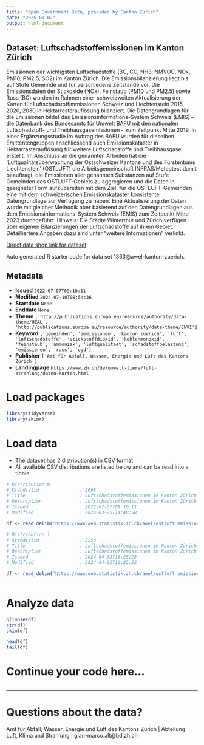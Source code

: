 ```yaml
---
title: "Open Government Data, provided by Canton Zurich"
date: "2025-01-02"
output: html_document
---
```


## Dataset: Luftschadstoffemissionen im Kanton Zürich

Emissionen der wichtigsten Luftschadstoffe (BC, CO, NH3, NMVOC, NOx, PM10, PM2.5, SO2) im Kanton Zürich. Die Emissionsbilanzierung liegt bis auf Stufe Gemeinde und für verschiedene Zeitstände vor. Die Emissionsdaten der Stickoxide (NOx), Feinstaub (PM10 und PM2.5) sowie Russ (BC) wurden im Rahmen einer schweizweiten Aktualisierung der Karten für Luftschadstoffimmissionen Schweiz und Liechtenstein 2015, 2020, 2030 in Hektarrasterauflösung bilanziert. Die Datengrundlagen für die Emissionen bildet das Emissionsinformations-System Schweiz (EMIS) – die Datenbank des Bundesamts für Umwelt BAFU mit den nationalen Luftschadstoff- und Treibhausgasemissionen - zum Zeitpunkt Mitte 2019. In einer Ergänzungsstudie im Auftrag des BAFU wurden für dieselben Emittentengruppen anschliessend auch Emissionskataster in Hektarrasterauflösung für weitere Luftschadstoffe und Treibhausgase erstellt. Im Anschluss an die genannten Arbeiten hat die 'Luftqualitätsüberwachung der Ostschweizer Kantone und des Fürstentums Liechtenstein' (OSTLUFT) die Arbeitsgemeinschaft INFRAS/Meteotest damit beauftragt, die Emissionen aller genannten Substanzen auf Stufe Gemeinden des OSTLUFT-Gebiets zu aggregieren und die Daten in geeigneter Form aufzubereiten mit dem Ziel, für die OSTLUFT-Gemeinden eine mit dem schweizerischen Emissionskataster konsistente Datengrundlage zur Verfügung zu haben. Eine Aktualisierung der Daten wurde mit gleicher Methodik aber basierend auf den Datengrundlagen aus dem Emissionsinformations-System Schweiz (EMIS) zum Zeitpunkt Mitte 2023 durchgeführt. Hinweis: Die Städte Winterthur und Zürich verfügen über eigenen Bilanzierungen der Luftschadstoffe auf ihrem Gebiet. Detailliertere Angaben dazu sind unter "weitere Informationen" verlinkt. 

[Direct data shop link for dataset](https://www.zh.ch/de/politik-staat/statistik-daten/datenkatalog.html#/datasets/1363@awel-kanton-zuerich)

Auto generated R starter code for data set 1363@awel-kanton-zuerich.

## Metadata

- **Issued** `2022-07-07T09:10:11`
- **Modified** `2024-07-10T08:54:36`
- **Startdate** `None`
- **Enddate** `None`
- **Theme** `['http://publications.europa.eu/resource/authority/data-theme/HEAL', 'http://publications.europa.eu/resource/authority/data-theme/ENVI']`
- **Keyword** `['gemeinden', 'immissionen', 'kanton_zuerich', 'luft', 'luftschadstoffe', 'stickstoffdioxid', 'kohlenmonoxid', 'feinstaub', 'ammoniak', 'luftqualitaet', 'schadstoffbelastung', 'emissionen', 'russ', 'ogd']`
- **Publisher** `['Amt für Abfall, Wasser, Energie und Luft des Kantons Zürich']`
- **Landingpage** `https://www.zh.ch/de/umwelt-tiere/luft-strahlung/daten-karten.html`


# Load packages

```r

library(tidyverse)
library(skimr)

```

# Load data

-   The dataset has 2 distribution(s) in CSV format.
-   All available CSV distributions are listed below and can be read into a tibble.

```r

# Distribution 0
# Ktzhdistid               : 2698
# Title                    : Luftschadstoffemissionen im Kanton Zürich 2015, 2020 und 2030 (Submission 2019)
# Description              : Luftschadstoffemissionen im Kanton Zürich 2015, 2020 und 2030, basierend auf der Submission 2019. Mehr Informationen zum Inhalt der Daten sind in der Ressource "Datenbeschreibung Luftschadstoffe im Kanton Zürich" enthalten.
# Issued                   : 2022-07-07T09:10:11
# Modified                 : 2024-03-25T14:48:58

df <- read_delim('https://www.web.statistik.zh.ch/awel/ostluft_emissionsbilanzen/emissionen_gemeinden_ostluft.csv')

# Distribution 1
# Ktzhdistid               : 5250
# Title                    : Luftschadstoffemissionen im Kanton Zürich 2015, 2020, 2021 und 2030 (Submission 2023)
# Description              : Luftschadstoffemissionen im Kanton Zürich 2015, 2020, 2021 und 2030, basierend auf der Submission 2023. Mehr Informationen zum Inhalt der Daten sind in der Ressource "Datenbeschreibung Luftschadstoffe im Kanton Zürich" enthalten.
# Issued                   : 2024-04-03T16:25:25
# Modified                 : 2024-04-03T16:25:25

df <- read_delim('https://www.web.statistik.zh.ch/awel/ostluft_emissionsbilanzen/emissionen_lss_2023_gemeinden_zh.csv')



```

# Analyze data

```r

glimpse(df)
str(df)
skim(df)

head(df)
tail(df)

```

# Continue your code here...

```r

```

------------------------------------------------------------------------

# Questions about the data?

Amt für Abfall, Wasser, Energie und Luft des Kantons Zürich | Abteilung Luft, Klima und Strahlung | gian-marco.alt@bd.zh.ch
